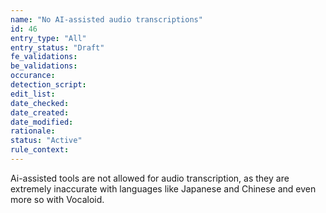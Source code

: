 ```yaml
---
name: "No AI-assisted audio transcriptions"
id: 46
entry_type: "All"
entry_status: "Draft"
fe_validations:
be_validations:
occurance:
detection_script:
edit_list:
date_checked:
date_created:
date_modified:
rationale:
status: "Active"
rule_context:
---
```

Ai-assisted tools are not allowed for audio transcription, as they are extremely inaccurate with languages like Japanese and Chinese and even more so with Vocaloid.